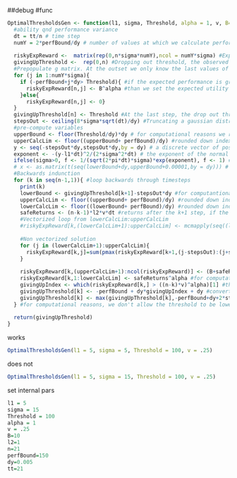 ##debug
#func
```r
OptimalThresholdsGen <- function(l1, sigma, Threshold, alpha = 1, v, B=10, l2=1,   n=21, perfBound=150, dy=0.005, tt=21){ #
  #ability qnd performance variance
  dt = tt/n # time step
  numY = 2*perfBound/dy # number of values at which we calculate performance
  
  riskyExpReward <-  matrix(rep(0,n*sigma*numY),ncol = numY*sigma) #Expected utility matrix for playing risky at the next step and then following the optimal 
  givingUpThreshold <-  rep(0,n) #Dropping out threshold, the observed performance at which the decision maker should drop out
  #Prepopulate g matrix. At the outset we only know the last values of the matrix.
  for (j in 1:numY*sigma){
    if (-perfBound+j*dy> Threshold){ #if the expected performance is greater than the threshold
      riskyExpReward[n,j] <- B^alpha #than we set the expected utility to the bonus
    }else{
      riskyExpReward[n,j] <- 0}
  }
  givingUpThreshold[n] <- Threshold #At the last step, the drop out threshold is the actual performance threshold D
  stepsOut <- ceiling(8*sigma*sqrt(dt)/dy) #Truncating a gaussian distribution at 4 times the standard deviation
  #pre-compute variables
  upperBound <- floor(Threshold/dy)*dy # for computational reasons we round down the thresholds to the nearest multiple of dy
  upperCalcLim <- floor((upperBound+ perfBound)/dy) #rounded down index corresponding to the upper bound
  y <- seq(-stepsOut*dy,stepsOut*dy,by = dy) # a discrete vector of possible performance change in one step
  exponent <- -(y-l1*dt)^2/(2*sigma^2*dt) # the exponent of the normal distribution
  ifelse(sigma>0, f <- 1/(sqrt(2*pi*dt)*sigma)*exp(exponent), f <- 1) # the density function of the normal distribution
  # x <- as.matrix(t(seq(lowerBound+dy,upperBound+0.00001,by = dy))) # vector with all possible current performance levels, at step k.
  #Backwards indunction
  for (k in seq(n-1,1)){ #loop backwards through timesteps
    print(k)
    lowerBound <- givingUpThreshold[k+1]-stepsOut*dy #for computantional convenience, we consider values only four standard deviations away from the threshold. 
    upperCalcLim <- floor((upperBound+ perfBound)/dy) #rounded down index corresponding to the upper bound
    lowerCalcLim <- floor((lowerBound+ perfBound)/dy) #rounded down index corresponding to the lower bound
    safeReturns <- (n-k-1)*l2*v*dt #returns after the k+1 step, if the safe strategy was used 
    #Vectorized loop from lowerCalcLim:upperCalcLim
    #riskyExpReward[k,(lowerCalcLim+1):upperCalcLim] <- mcmapply(seq((lowerCalcLim+1),upperCalcLim), FUN=function(j) sum(pmax(riskyExpReward[k+1,(j-stepsOut):(j+stepsOut)],safeReturns^alpha)*f)*dy, mc.preschedule=TRUE, mc.cores=no_cores)
    
    #Non vectorized solution
    for (j in (lowerCalcLim+1):upperCalcLim){   
      riskyExpReward[k,j]=sum(pmax(riskyExpReward[k+1,(j-stepsOut):(j+stepsOut)],safeReturns)*f)*dy
    }
    
    riskyExpReward[k,(upperCalcLim+1):ncol(riskyExpReward)] <- (B+safeReturns)^alpha #if the threshold is already passed, we follow the safe strategy and we know the return
    riskyExpReward[k,1:lowerCalcLim] <- safeReturns^alpha #for computational reasons, when performance is very low, we assume that the safe strategy is certainly  the best option
    givingUpIndex <- which(riskyExpReward[k,] > ((n-k)*v)^alpha)[1] #the point where the risky strategy expected reward becomes larger than the safe one 
    givingUpThreshold[k] <- -perfBound + dy*givingUpIndex + dy #convert the index to giving up threshold
    givingUpThreshold[k] <- max(givingUpThreshold[k],-perfBound+dy+2*stepsOut*dy)
  } #for computational reasons, we don't allow the threshold to be lower or too close to the lowest possible performance
  
  return(givingUpThreshold)
}
```

works
```r
OptimalThresholdsGen(l1 = 5, sigma = 5, Threshold = 100, v = .25)
```

does not
```r
OptimalThresholdsGen(l1 = 5, sigma = 15, Threshold = 100, v = .25)

```

set internal pars
```r
l1 = 5
sigma = 15 
Threshold = 100 
alpha = 1 
v = .25 
B=10 
l2=1   
n=21 
perfBound=150 
dy=0.005 
tt=21
```
